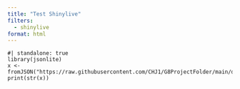 ```yaml
---
title: "Test Shinylive"
filters:
  - shinylive
format: html
---
```


```shinylive-r
#| standalone: true
library(jsonlite)
x <- fromJSON("https://raw.githubusercontent.com/CHJ1/G8ProjectFolder/main/data/MC3_graph.json")
print(str(x))
```
